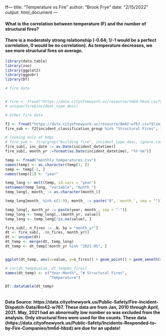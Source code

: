ff---
title: "Temperature vs Fire"
author: "Brook Frye"
date: "2/15/2022"
output: html_document
---


#### What is the correlation between temperature (F) and the number of structural fires? 
#### There is a moderately strong relationship (-0.64; 1/-1 would be a perfect correlation, 0 would be no correlation). As temperature decreases, we see more structural fires on average. 

```r
library(data.table)
library(zoo)
library(ggplot2)
library(ggpubr)
library(DT)

# fire data 


# fire <- fread("https://data.cityofnewyork.us/resource/tm6d-hbzd.csv?$limit=99999999")
# unique(fire$incident_type_desc)

# other fire data 

f2 <- fread("https://data.cityofnewyork.us/resource/8m42-w767.csv?$limit=9999999")
fire_sub <- f2[incident_classification_group %in% "Structural Fires", ]

# looking only at bdgs
# fire_sub <- fire[grep("building fire", incident_type_desc, ignore.case=TRUE), ]
fire_sub[, inc_date := as.Date(incident_datetime)]
fire_sub[, month_yr :=format(as.Date(incident_datetime), "%Y-%m")]

temp <- fread("monthly_temperatures.csv")
names(temp) <- as.character(temp[1, ])
temp <- temp[-1, ]
names(temp)[1] <- "year"

temp_long <- melt(temp, id.vars = "year")
setnames(temp_long, "variable", "month_")
temp_long[, month_ := as.character(month_)]

temp_long[month_ %in% c(1:9), month_ := paste("0", `month_`, sep = "")]

temp_long[, month_yr := paste(year, month_, sep = "-")]
temp_long <- temp_long[,.(month_yr, value)]
temp_long <- temp_long[!is.na(value), ]

fire_sub[, n_fires := .N, by = "month_yr"]
dt <- fire_sub[, .(n_fires, month_yr)]
dt <- unique(dt)
dt_temp <- merge(dt, temp_long)
dt_temp <- dt_temp[!month_yr %in% "2021-05", ]


ggplot(dt_temp, aes(x=value, y=n_fires)) + geom_point() + geom_smooth(method = "lm", se=FALSE) + theme_bw() + xlab("Monthly Temperature (F)") + ylab("Monthly Structural Fires") + stat_cor()

# cor(dt_temp$value, dt_temp$n_fires)
names(dt_temp) <- c("Year-Month", "# Structural Fires", 
                    "Temperature")

DT::datatable(dt_temp)



```

#### Data Source: https://data.cityofnewyork.us/Public-Safety/Fire-Incident-Dispatch-Data/8m42-w767. These data are from Jan, 2010 through April, 2021. May, 2021 had an abnormally low number so was excluded from the analysis. Only structural fires were used for the counts. These data (https://data.cityofnewyork.us/Public-Safety/Incidents-Responded-to-by-Fire-Companies/tm6d-hbzd) are due for an update! 